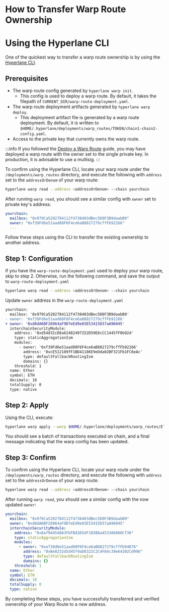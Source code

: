 # How to Transfer Warp Route Ownership

# Using the Hyperlane CLI

One of the quickest way to transfer a warp route ownership is by using the [Hyperlane CLI](https://docs.hyperlane.xyz/docs/reference/cli).

## Prerequisites

- The warp route config generated by `hyperlane warp init`.
    - This config is used to deploy a warp route. By default, it takes the filepath of `CURRENT_DIR/warp-route-deployment.yaml`.
- The warp route deployment artifacts generated by `hyperlane warp deploy`.
    - This deployment artifact file is generated by a warp route deployment. By default, it is written to `$HOME/.hyperlane/deployments/warp_routes/TOKEN/chain1-chain2-config.yaml`.
- Access to the private key that currently owns the warp route.

:::info
If you followed the [Deploy a Warp Route](https://docs.hyperlane.xyz/docs/guides/deploy-warp-route) guide, you may have deployed a warp route with the owner set to the single private key. In production, it is advisable to use a multisig.
:::

To confirm using the Hyperlane CLI, locate your warp route under the `/deployments/warp_routes` directory, and execute the following with `address` set to the `addressOrDenom` of your warp route:

```bash
hyperlane warp read --address <addressOrDenom> --chain yourchain
```

After running `warp read`, you should see a similar config with `owner` set to private key's address:

```yaml
yourchain:
  mailbox: "0x979Ca5202784112f4738403dBec5D0F3B9daabB9"
  owner: "0xf39Fd6e51aad88F6F4ce6aB8827279cffFb92266"
  ...
```

Follow these steps using the CLI to transfer the existing ownership to another address.

## Step 1: Configuration

If you have the `warp-route-deployment.yaml` used to deploy your warp route, skip to step 2. Otherwise, run the following command, and save the output to `warp-route-deployment.yaml` 

```bash
hyperlane warp read --address <addressOrDenom> --chain yourchain
```

Update `owner` address in the `warp-route-deployment.yaml`

```diff title="warp-route-deployment.yaml"
yourchain:
  mailbox: '0x979Ca5202784112f4738403dBec5D0F3B9daabB9'
- owner: '0xf39Fd6e51aad88F6F4ce6aB8827279cffFb92266'
+ owner: '0xd8dA6BF26964aF9D7eEd9e03E53415D37aA96045'
  interchainSecurityModule:
    address: '0xd54d32cD6a62482497252D59E6cCC1445fF0b92d'
    type: staticAggregationIsm
    modules:
      - owner: '0xf39Fd6e51aad88F6F4ce6aB8827279cffFb92266'
        address: '0xcE512189fF1BD41186E9eDda02BF321Fb1FC6eAc'
        type: defaultFallbackRoutingIsm
        domains: {}
    threshold: 1
  name: Ether
  symbol: ETH
  decimals: 18
  totalSupply: 0
  type: native

```

## Step 2: Apply

Using the CLI, execute:

```bash
hyperlane warp apply --warp $HOME/.hyperlane/deployments/warp_routes/ETH/yourchain-config.yaml --config ./warp-route-deployment.yaml
```

You should see a batch of transactions executed on chain, and a final message indicating that the warp config has been updated.

## Step 3: Confirm

To confirm using the Hyperlane CLI, locate your warp route under the `/deployments/warp_routes` directory, and execute the following with `address` set to the `addressOrDenom` of your warp route:

```bash
hyperlane warp read --address <addressOrDenom> --chain yourchain
```

After running `warp read`, you should see a similar config with the now updated `owner`:

```yaml
yourchain:
  mailbox: "0x979Ca5202784112f4738403dBec5D0F3B9daabB9"
  owner: "0xd8dA6BF26964aF9D7eEd9e03E53415D37aA96045"
  interchainSecurityModule:
    address: "0x8af9445d8A3FbFBd1D5dF185B8a4533Ab060Cf36"
    type: staticAggregationIsm
    modules:
      - owner: "0xe738d6e51aad88F6F4ce6aB8827279cffFb94876"
        address: "0xBe0232d5d45f9aD8322C2C4F84c39e64302Cd996"
        type: defaultFallbackRoutingIsm
        domains: {}
    threshold: 1
  name: Ether
  symbol: ETH
  decimals: 18
  totalSupply: 0
  type: native
```

By completing these steps, you have successfully transferred and verified ownership of your Warp Route to a new address.
